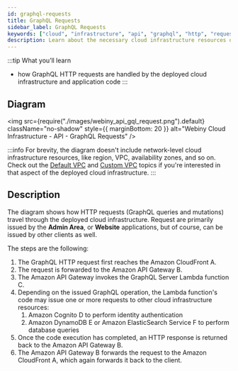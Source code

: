 ```yaml
---
id: graphql-requests
title: GraphQL Requests
sidebar_label: GraphQL Requests
keywords: ["cloud", "infrastructure", "api", "graphql", "http", "requests", "lambda", "database", "s3", "storage", "diagram"]
description: Learn about the necessary cloud infrastructure resources on which the API project application relies on.
---
```


:::tip What you’ll learn
- how GraphQL HTTP requests are handled by the deployed cloud infrastructure and application code
:::

## Diagram

<!-- vale off -->

<img
  src={require("./images/webiny_api_gql_request.png").default}
  className="no-shadow"
  style={{ marginBottom: 20 }}
  alt="Webiny Cloud Infrastructure - API - GraphQL Requests"
/>

<!-- vale on -->

:::info
For brevity, the diagram doesn't include network-level cloud infrastructure resources, like region, VPC, availability zones, and so on. Check out the [Default VPC](/docs/key-topics/cloud-infrastructure/api/overview-vpc-default) and [Custom VPC](/docs/key-topics/cloud-infrastructure/api/overview-vpc-custom) topics if you're interested in that aspect of the deployed cloud infrastructure.
:::

## Description

The diagram shows how HTTP requests (GraphQL queries and mutations) travel through the deployed cloud infrastructure. Request are primarily issued by the **Admin Area**, or **Website** applications, but of course, can be issued by other clients as well.

The steps are the following:

1. The GraphQL HTTP request first reaches the Amazon CloudFront <diagram-letter>A</diagram-letter>.
2. The request is forwarded to the Amazon API Gateway <diagram-letter>B</diagram-letter>.
3. The Amazon API Gateway invokes the GraphQL Server Lambda function <diagram-letter>C</diagram-letter>.
4. Depending on the issued GraphQL operation, the Lambda function's code may issue one or more requests to other cloud infrastructure resources:
    1. Amazon Cognito <diagram-letter>D</diagram-letter> to perform identity authentication
    2. Amazon DynamoDB <diagram-letter>E</diagram-letter> or Amazon ElasticSearch Service <diagram-letter>F</diagram-letter> to perform database queries
5. Once the code execution has completed, an HTTP response is returned back to the Amazon API Gateway <diagram-letter>B</diagram-letter>.
6. The Amazon API Gateway <diagram-letter>B</diagram-letter> forwards the request to the Amazon CloudFront <diagram-letter>A</diagram-letter>, which again forwards it back to the client.
